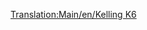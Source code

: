 [[Translation:Main/en/Kelling K6]]
{{Template:Vliegtuig/Nl
|Name=Kelling K6
|Image=[[File:en/KellingK6.png|Kelling K6]]
|Cost=36.914 (73,828)
|Speed=947 km/h (592 MPH)
|Annual=5.906 (11,812)
|Designed=2026
|Lifespan=22
|Capacity=110 passagiers & 25 zakken post
|Description=Fictief futuristisch vliegtuig. Kelling is een onbekend bedrijf, dat diesels bouwt in het tropische klimaat.
|Real-life=Fictief.
}}
